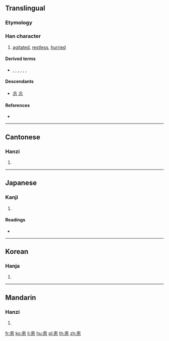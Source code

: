 {{also|匆}}
==Translingual==
{{ja-forms|[[总]]|[[忩]]|悤}}

===Etymology===
{{Han compound|囪|心|c1=p|c2=s|t2=heart|ls=psc}}

===Han character===
{{Han char|rn=61|rad=心|as=07|sn=11|four=|canj=HWP,XHWP|ids=⿳丿⿴口夕心}}

# [[agitated]], [[restless]], [[hurried]]

====Derived terms====
* {{l|mul|總}}, {{l|mul|蔥}}, {{l|mul|聰}}, {{l|mul|鏓}}, {{l|mul|驄}}, {{l|mul|熜}}, {{l|mul|璁}}

====Descendants====
* [[总]] [[忩]]

====References====
* {{Han ref|kx=0388.210|dkj=10693|dj=0721.100|hdz=42301.030|uh=60A4|ud=24740}}

----

==Cantonese==

===Hanzi===
{{yue-hanzi|jyut=[[cung1]]|y=chung1}}

# {{defn|lang=yue|sort=心07}}

----

==Japanese==

===Kanji===
{{ja-kanji|grade=|rs=心07}}

# {{defn|lang=ja|sort=心07}}

====Readings====
* {{ja-readings|on=[[そう]] (sō)|kun=[[にわか]] (niwaka), [[あわてる]] (awateru)}}

----

==Korean==

===Hanja===
{{ko-hanja|hangeul=총|eumhun=|rv=chong|mr=ch'ong|y=chong}}

# {{defn|lang=ko|sort=心07}}

----

==Mandarin==

===Hanzi===
{{cmn-hanzi|pin=[[cōng]] ([[cong1]])|wg=ts'ung<sup>1</sup>}}

# {{defn|lang=cmn|sort=心07}}

[[fr:悤]]
[[ko:悤]]
[[li:悤]]
[[hu:悤]]
[[pl:悤]]
[[th:悤]]
[[zh:悤]]